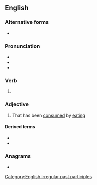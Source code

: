 ==English==

===Alternative forms===
* {{l|en|etten}} {{q|colloquial/dialectal}}

===Pronunciation===
* {{IPA|en|/ˈiːt(ə)n/|[ˈiːʔn]}}
* {{audio|en|en-us-eaten.ogg|Audio (US)}}
* {{rhymes|en|iːtən}}

===Verb===
{{head|en|verb form}}

# {{inflection of|en|eat||past|part}}

===Adjective===
{{en-adj}}

# {{lb|en|especially in combination}} That has been [[consumed]] by [[eating]]

====Derived terms====
* {{l|en|half-eaten}}
* {{l|en|uneaten}}

===Anagrams===
* {{anagrams|en|a=aeent|atene|enate}}

[[Category:English irregular past participles]]